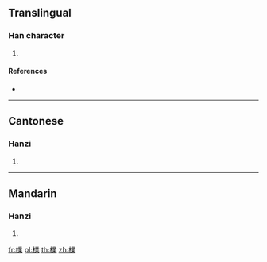 ==Translingual==

===Han character===
{{Han char|rn=75|rad=木|as=13|sn=17|four=|canj=DTCD|ids=⿰木業}}

# {{defn|Han|sort=木13}}

====References====
* {{Han ref|kx=0556.260|dkj=15658|hdz=21301.070|uh=6A8F|ud=27279}}

----

==Cantonese==

===Hanzi===
{{yue-hanzi|jyut=[[pok3]]|y=pok3}}

# {{defn|lang=yue|sort=木13}}

----

==Mandarin==

===Hanzi===
{{cmn-hanzi|pin=[[pǔ]] ([[pu3]])|wg=p'u<sup>3</sup>}}

# {{defn|lang=cmn|sort=木13}}

[[fr:檏]]
[[pl:檏]]
[[th:檏]]
[[zh:檏]]